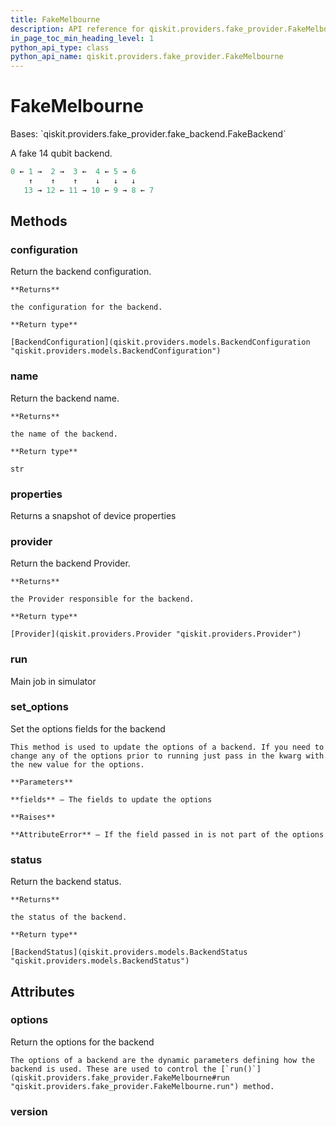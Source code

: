 ```yaml
---
title: FakeMelbourne
description: API reference for qiskit.providers.fake_provider.FakeMelbourne
in_page_toc_min_heading_level: 1
python_api_type: class
python_api_name: qiskit.providers.fake_provider.FakeMelbourne
---
```


# FakeMelbourne

<Class id="qiskit.providers.fake_provider.FakeMelbourne" isDedicatedPage={true} github="https://github.com/qiskit/qiskit/tree/stable/0.22/qiskit/providers/fake_provider/backends/melbourne/fake_melbourne.py" signature="FakeMelbourne" modifiers="class">
  Bases: `qiskit.providers.fake_provider.fake_backend.FakeBackend`

  A fake 14 qubit backend.

  ```python
  0 ← 1 →  2 →  3 ←  4 ← 5 → 6
      ↑    ↑    ↑    ↓   ↓   ↓
     13 → 12 ← 11 → 10 ← 9 → 8 ← 7
  ```

  ## Methods

  <span id="qiskit-providers-fake-provider-fakemelbourne-configuration" />

  ### configuration

  <Function id="qiskit.providers.fake_provider.FakeMelbourne.configuration" signature="FakeMelbourne.configuration()">
    Return the backend configuration.

    **Returns**

    the configuration for the backend.

    **Return type**

    [BackendConfiguration](qiskit.providers.models.BackendConfiguration "qiskit.providers.models.BackendConfiguration")
  </Function>

  <span id="qiskit-providers-fake-provider-fakemelbourne-name" />

  ### name

  <Function id="qiskit.providers.fake_provider.FakeMelbourne.name" signature="FakeMelbourne.name()">
    Return the backend name.

    **Returns**

    the name of the backend.

    **Return type**

    str
  </Function>

  <span id="qiskit-providers-fake-provider-fakemelbourne-properties" />

  ### properties

  <Function id="qiskit.providers.fake_provider.FakeMelbourne.properties" signature="FakeMelbourne.properties()">
    Returns a snapshot of device properties
  </Function>

  <span id="qiskit-providers-fake-provider-fakemelbourne-provider" />

  ### provider

  <Function id="qiskit.providers.fake_provider.FakeMelbourne.provider" signature="FakeMelbourne.provider()">
    Return the backend Provider.

    **Returns**

    the Provider responsible for the backend.

    **Return type**

    [Provider](qiskit.providers.Provider "qiskit.providers.Provider")
  </Function>

  <span id="qiskit-providers-fake-provider-fakemelbourne-run" />

  ### run

  <Function id="qiskit.providers.fake_provider.FakeMelbourne.run" signature="FakeMelbourne.run(run_input, **kwargs)">
    Main job in simulator
  </Function>

  <span id="qiskit-providers-fake-provider-fakemelbourne-set-options" />

  ### set\_options

  <Function id="qiskit.providers.fake_provider.FakeMelbourne.set_options" signature="FakeMelbourne.set_options(**fields)">
    Set the options fields for the backend

    This method is used to update the options of a backend. If you need to change any of the options prior to running just pass in the kwarg with the new value for the options.

    **Parameters**

    **fields** – The fields to update the options

    **Raises**

    **AttributeError** – If the field passed in is not part of the options
  </Function>

  <span id="qiskit-providers-fake-provider-fakemelbourne-status" />

  ### status

  <Function id="qiskit.providers.fake_provider.FakeMelbourne.status" signature="FakeMelbourne.status()">
    Return the backend status.

    **Returns**

    the status of the backend.

    **Return type**

    [BackendStatus](qiskit.providers.models.BackendStatus "qiskit.providers.models.BackendStatus")
  </Function>

  ## Attributes

  ### options

  <Attribute id="qiskit.providers.fake_provider.FakeMelbourne.options">
    Return the options for the backend

    The options of a backend are the dynamic parameters defining how the backend is used. These are used to control the [`run()`](qiskit.providers.fake_provider.FakeMelbourne#run "qiskit.providers.fake_provider.FakeMelbourne.run") method.
  </Attribute>

  ### version

  <Attribute id="qiskit.providers.fake_provider.FakeMelbourne.version" attributeValue="1" />
</Class>

